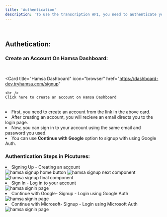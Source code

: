 ```yaml
---
title: 'Authentication'
description: 'To use the transcription API, you need to authenticate your requests.'
---
```


&nbsp;
&nbsp;

## Authetication:

### Create an Account On Hamsa Dashboard:

<br />

<Card
  title="Hamsa Dashboard"
  icon="browser"
  href="https://dashboard-dev.tryhamsa.com/signup"
  >
    <br />
    Click here to create an account on Hamsa Dashboard
  </Card>

<br />

<li>First, you need to create an account from the link in the above card.</li>
<li>After creating an account, you will recieve an email directs you to the login page.</li>
<li>Now, you can sign in to your account using the same email and password you used.</li>
<li>You can use <b>Continue with Google</b> option to signup with using Google Auth.</li>

### Authentication Steps in Picutures:

<li>Signing Up - Creating an account</li>

<img src="/images/signup-button.png" alt="hamsa signup home button" />
<img src="/images/signup-next.png" alt="hamsa signup next component" />
<img src="/images/signup-final.png" alt="hamsa signup final component" />

<li>Sign In - Log in to your account</li>

<img src="/images/signin.png" alt="hamsa signin page" />

<li>Continue with Google- Signup - Login using Google Auth</li>

<img src="/images/google-auth.png" alt="hamsa signin page" />

<li>Continue with Microsoft- Signup - Login using Microsoft Auth</li>

<img src="/images/microsoft-auth.png" alt="hamsa signin page" />
